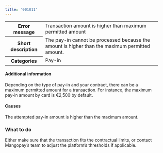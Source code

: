 ```yaml
---
title: '001011'  
---
```

  
<table>
    <tbody>
        <tr>
            <th class="header"><strong>Error message</strong></th>
            <td class="table-content">Transaction amount is higher than maximum permitted amount</td>
        </tr>
        <tr>
            <th class="header"><strong>Short description</strong></th>
            <td class="table-content">The pay-in cannot be processed because the amount is higher than the maximum permitted amount.</td>
        </tr>
        <tr>
            <th class="header"><strong>Categories</strong></th>
            <td class="table-content">  
<div class="label">Pay-in</div>
</td>
        </tr>
    </tbody>
</table>  

#### Additional information  

Depending on the type of pay-in and your contract, there can be a maximum permitted amount for a transaction. For instance, the maximum pay-in amount by card is €2,500 by default.  

#### Causes  

The attempted pay-in amount is higher than the maximum amount.  

### What to do  

Either make sure that the transaction fits the contractual limits, or contact Mangopay’s team to adjust the platform’s thresholds if applicable.